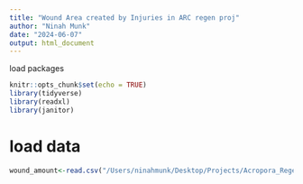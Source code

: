 ```yaml
---
title: "Wound Area created by Injuries in ARC regen proj"
author: "Ninah Munk"
date: "2024-06-07"
output: html_document
---
```


load packages
```r
knitr::opts_chunk$set(echo = TRUE)
library(tidyverse)
library(readxl)
library(janitor)

```

# load data
```r

wound_amount<-read.csv("/Users/ninahmunk/Desktop/Projects/Acropora_Regeneration-main/Surface_Area/Data/wound_type_1_measurements.csv")%>%clean_names()
```

